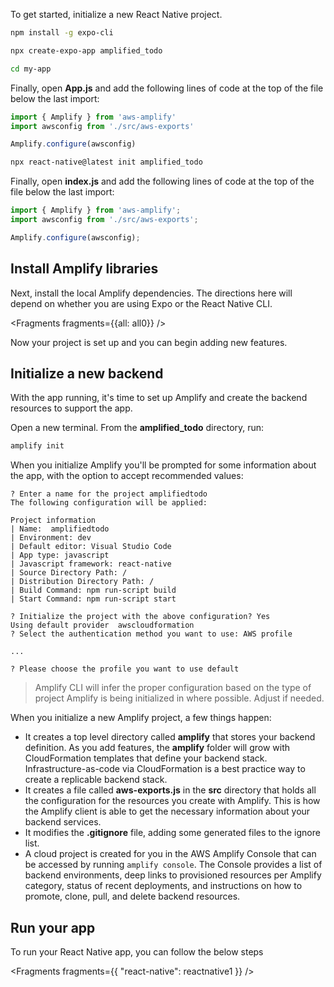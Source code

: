 To get started, initialize a new React Native project.

<BlockSwitcher>
<Block name="Expo CLI">

```bash
npm install -g expo-cli  

npx create-expo-app amplified_todo

cd my-app
```

Finally, open __App.js__ and add the following lines of code at the top of the file below the last import:

```javascript
import { Amplify } from 'aws-amplify'
import awsconfig from './src/aws-exports'

Amplify.configure(awsconfig)
```

</Block>
<Block name="React Native CLI">

```bash
npx react-native@latest init amplified_todo
```

Finally, open __index.js__ and add the following lines of code at the top of the file below the last import:

```javascript
import { Amplify } from 'aws-amplify';
import awsconfig from './src/aws-exports';

Amplify.configure(awsconfig);
```

</Block>
</BlockSwitcher>

## Install Amplify libraries

Next, install the local Amplify dependencies. The directions here will depend on whether you are using Expo or the React Native CLI.


<Fragments fragments={{all: all0}} />

Now your project is set up and you can begin adding new features.

## Initialize a new backend

With the app running, it's time to set up Amplify and create the backend resources to support the app.

Open a new terminal. From the **amplified_todo** directory, run:

```bash
amplify init
```

When you initialize Amplify you'll be prompted for some information about the app, with the option to accept recommended values:

```console
? Enter a name for the project amplifiedtodo
The following configuration will be applied:

Project information
| Name:  amplifiedtodo
| Environment: dev
| Default editor: Visual Studio Code
| App type: javascript
| Javascript framework: react-native
| Source Directory Path: /
| Distribution Directory Path: /
| Build Command: npm run-script build
| Start Command: npm run-script start

? Initialize the project with the above configuration? Yes
Using default provider  awscloudformation
? Select the authentication method you want to use: AWS profile

...

? Please choose the profile you want to use default
```

> Amplify CLI will infer the proper configuration based on the type of project Amplify is being initialized in where possible. Adjust if needed.

When you initialize a new Amplify project, a few things happen:

- It creates a top level directory called **amplify** that stores your backend definition. As you add features, the **amplify** folder will grow with CloudFormation templates that define your backend stack. Infrastructure-as-code via CloudFormation is a best practice way to create a replicable backend stack.
- It creates a file called **aws-exports.js** in the **src** directory that holds all the configuration for the resources you create with Amplify. This is how the Amplify client is able to get the necessary information about your backend services.
- It modifies the **.gitignore** file, adding some generated files to the ignore list.
- A cloud project is created for you in the AWS Amplify Console that can be accessed by running `amplify console`. The Console provides a list of backend environments, deep links to provisioned resources per Amplify category, status of recent deployments, and instructions on how to promote, clone, pull, and delete backend resources.

## Run your app

To run your React Native app, you can follow the below steps


<Fragments fragments={{ "react-native": reactnative1 }} />
